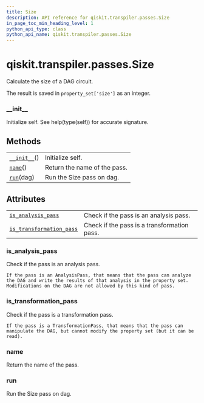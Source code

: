 ```yaml
---
title: Size
description: API reference for qiskit.transpiler.passes.Size
in_page_toc_min_heading_level: 1
python_api_type: class
python_api_name: qiskit.transpiler.passes.Size
---
```


# qiskit.transpiler.passes.Size

<Class id="qiskit.transpiler.passes.Size" isDedicatedPage={true} github="https://github.com/qiskit/qiskit/tree/stable/0.17/qiskit/transpiler/passes/analysis/size.py" signature="Size(*args, **kwargs)" modifiers="class">
  Calculate the size of a DAG circuit.

  The result is saved in `property_set['size']` as an integer.

  ### \_\_init\_\_

  <Function id="qiskit.transpiler.passes.Size.__init__" signature="__init__()">
    Initialize self. See help(type(self)) for accurate signature.
  </Function>

  ## Methods

  |                                                                                                  |                              |
  | ------------------------------------------------------------------------------------------------ | ---------------------------- |
  | [`__init__`](#qiskit.transpiler.passes.Size.__init__ "qiskit.transpiler.passes.Size.__init__")() | Initialize self.             |
  | [`name`](#qiskit.transpiler.passes.Size.name "qiskit.transpiler.passes.Size.name")()             | Return the name of the pass. |
  | [`run`](#qiskit.transpiler.passes.Size.run "qiskit.transpiler.passes.Size.run")(dag)             | Run the Size pass on dag.    |

  ## Attributes

  |                                                                                                                                          |                                             |
  | ---------------------------------------------------------------------------------------------------------------------------------------- | ------------------------------------------- |
  | [`is_analysis_pass`](#qiskit.transpiler.passes.Size.is_analysis_pass "qiskit.transpiler.passes.Size.is_analysis_pass")                   | Check if the pass is an analysis pass.      |
  | [`is_transformation_pass`](#qiskit.transpiler.passes.Size.is_transformation_pass "qiskit.transpiler.passes.Size.is_transformation_pass") | Check if the pass is a transformation pass. |

  ### is\_analysis\_pass

  <Attribute id="qiskit.transpiler.passes.Size.is_analysis_pass">
    Check if the pass is an analysis pass.

    If the pass is an AnalysisPass, that means that the pass can analyze the DAG and write the results of that analysis in the property set. Modifications on the DAG are not allowed by this kind of pass.
  </Attribute>

  ### is\_transformation\_pass

  <Attribute id="qiskit.transpiler.passes.Size.is_transformation_pass">
    Check if the pass is a transformation pass.

    If the pass is a TransformationPass, that means that the pass can manipulate the DAG, but cannot modify the property set (but it can be read).
  </Attribute>

  ### name

  <Function id="qiskit.transpiler.passes.Size.name" signature="name()">
    Return the name of the pass.
  </Function>

  ### run

  <Function id="qiskit.transpiler.passes.Size.run" signature="run(dag)">
    Run the Size pass on dag.
  </Function>
</Class>


